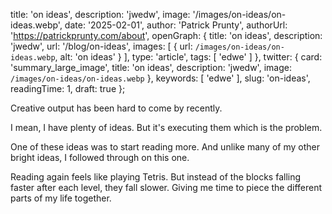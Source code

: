 
  title: 'on ideas',
  description: 'jwedw',
  image: '/images/on-ideas/on-ideas.webp',
  date: '2025-02-01',
  author: 'Patrick Prunty',
  authorUrl: 'https://patrickprunty.com/about',
  openGraph: {
    title: 'on ideas',
    description: 'jwedw',
    url: '/blog/on-ideas',
    images: [
      {
        url: `/images/on-ideas/on-ideas.webp`,
        alt: 'on ideas'
      }
    ],
    type: 'article',
    tags: [
      'edwe'
    ]
  },
  twitter: {
    card: 'summary_large_image',
    title: 'on ideas',
    description: 'jwedw',
    image: `/images/on-ideas/on-ideas.webp`
  },
  keywords: [
    'edwe'
  ],
  slug: 'on-ideas',
  readingTime: 1,
  draft: true
};

Creative output has been hard to come by recently. 

I mean, I have plenty of ideas. But it's executing them which is the problem.

One of these ideas was to start reading more. And unlike many of my other bright ideas, 
I followed through on this one. 

Reading again feels like playing Tetris. But instead of the blocks falling faster after each level, they fall slower. Giving me time to piece the different parts of my life together. 